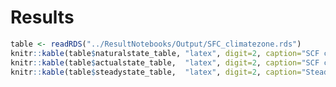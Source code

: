 # Results


```r

table <- readRDS("../ResultNotebooks/Output/SFC_climatezone.rds")
knitr::kable(table$naturalstate_table, "latex", digit=2, caption="SCF compared to potential natural state")
knitr::kable(table$actualstate_table,  "latex", digit=2, caption="SCF compared to actual natural state")
knitr::kable(table$steadystate_table,  "latex", digit=2, caption="Steady state SCF compared to actual natural state")

```
